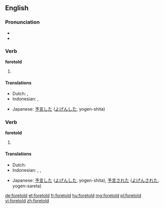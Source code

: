 ==English==

===Pronunciation===
* {{IPA|/ˈfoɻtɒld/}}
* {{audio|en-us-foretold.ogg|Audio (US)}}

===Verb===
'''foretold'''

# {{simple past of|[[foretell]]}}

====Translations====
{{trans-top|simple past of "to foretell"}}
* Dutch: {{t-|nl|voorspelde}}, {{t-|nl|voorspelden}}
* Indonesian: {{t-|id|ramal|alt=meramal|xs=Indonesian}}, {{t-|id|ramal|alt=meramalkan|xs=Indonesian}}
{{trans-mid}}
* Japanese: [[予言]]した ([[よげん]]した, yogen-shita)
{{trans-bottom}}

===Verb===
'''foretold'''

# {{past participle of|[[foretell]]}}

====Translations====
{{trans-top|past participle of "foretell"}}
* Dutch: {{t-|nl|voorspeld}}
* Indonesian: {{t-|id|ramal|alt=meramal|xs=Indonesian}}, {{t-|id|ramal|alt=meramalkan|xs=Indonesian}}, {{t-|id|ramal|alt=diramalkan|xs=Indonesian}}
{{trans-mid}}
* Japanese: [[予言]]した ([[よげん]]した, yogen-shita), [[予言]]された ([[よげん]]された, yogen-sareta)
{{trans-bottom}}

[[de:foretold]]
[[et:foretold]]
[[fr:foretold]]
[[hu:foretold]]
[[mg:foretold]]
[[pl:foretold]]
[[vi:foretold]]
[[zh:foretold]]